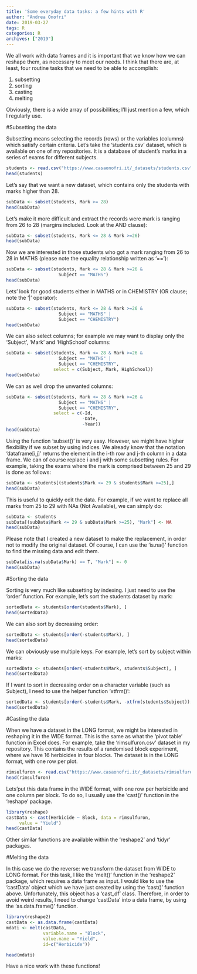 ```yaml
---
title: 'Some everyday data tasks: a few hints with R'
author: "Andrea Onofri"
date: 2019-03-27
tags: R
categories: R
archives: ["2019"]
---
```



We all work with data frames and it is important that we know how we can reshape them, as necessary to meet our needs. I think that there are, at least, four routine tasks that we need to be able to accomplish:

1. subsetting
2. sorting
3. casting
4. melting

Obviously, there is a wide array of possibilities; I'll just mention a few, which I regularly use.

#Subsetting the data

Subsetting means selecting the records (rows) or the variables (columns) which satisfy certain criteria. Let's take the 'students.csv' dataset, which is available on one of my repositories. It is a database of student's marks in a series of exams for different subjects.

```r
students <- read.csv("https://www.casaonofri.it/_datasets/students.csv", header=T)
head(students)
```

Let's say that we want a new dataset, which contains only the students with marks higher than 28.

```r
subData <- subset(students, Mark >= 28)
head(subData)
```

Let's make it more difficult and extract the records were mark is ranging from 26 to 28 (margins included. Look at the AND clause):

```r
subData <- subset(students, Mark <= 28 & Mark >=26)
head(subData)
```

Now we are interested in those students who got a mark ranging from 26 to 28 in MATHS (please note the equality relationship written as '=='):

```r
subData <- subset(students, Mark <= 28 & Mark >=26 & 
                    Subject == "MATHS")
head(subData)
```

Lets' look for good students either in MATHS or in CHEMISTRY (OR clause; note the '|' operator):

```r
subData <- subset(students, Mark <= 28 & Mark >=26 & 
                    Subject == "MATHS" | 
                    Subject == "CHEMISTRY")
head(subData)
```

We can also select columns; for example we may want to display only the 'Subject', 'Mark' and 'HighSchool' columns:

```r
subData <- subset(students, Mark <= 28 & Mark >=26 & 
                    Subject == "MATHS" | 
                    Subject == "CHEMISTRY",
                  select = c(Subject, Mark, HighSchool))
head(subData)
```

We can as well drop the unwanted columns:


```r
subData <- subset(students, Mark <= 28 & Mark >=26 & 
                    Subject == "MATHS" | 
                    Subject == "CHEMISTRY",
                  select = c(-Id, 
                             -Date,
                             -Year))
head(subData)
```


Using the function 'subset()' is very easy. However, we might have higher flexibility if we subset by using indices. We already know that the notation 'dataframe[i,j]' returns the element in the i-th row and j-th column in a data frame. We can of course replace i and j with some subsetting rules. For example, taking the exams where the mark is comprised between 25 and 29 is done as follows:

```r
subData <- students[(students$Mark <= 29 & students$Mark >=25),]
head(subData)
```

This is useful to quickly edit the data. For example, if we want to replace all marks from 25 to 29 with NAs (Not Available), we can simply do:

```r
subData <- students
subData[(subData$Mark <= 29 & subData$Mark >=25), "Mark"] <- NA
head(subData)
```

Please note that I created a new dataset to make the replacement, in order not to modify the original dataset. Of course, I can use the 'is.na()' function to find the missing data and edit them.

```r
subData[is.na(subData$Mark) == T, "Mark"] <- 0 
head(subData)
```

#Sorting the data

Sorting is very much like subsetting by indexing. I just need to use the 'order' function. For example, let's sort the students dataset by mark:

```r
sortedData <- students[order(students$Mark), ]
head(sortedData)
```

We can also sort by decreasing order:

```r
sortedData <- students[order(-students$Mark), ]
head(sortedData)
```

We can obviously use multiple keys. For example, let's sort by subject within marks:

```r
sortedData <- students[order(-students$Mark, students$Subject), ]
head(sortedData)
```

If I want to sort in decreasing order on a character variable (such as Subject), I need to use the helper function 'xtfrm()':

```r
sortedData <- students[order(-students$Mark, -xtfrm(students$Subject)), ]
head(sortedData)
```


#Casting the data

When we have a dataset in the LONG format, we might be interested in reshaping it in the WIDE format. This is the same as what the 'pivot table' function in Excel does. For example, take the 'rimsulfuron.csv' dataset in my repository. This contains the results of a randomised block experiment, where we have 16 herbicides in four blocks. The dataset is in the LONG format, with one row per plot.

```r
rimsulfuron <- read.csv("https://www.casaonofri.it/_datasets/rimsulfuron.csv", header=T)
head(rimsulfuron)
```

Lets'put this data frame in the WIDE format, with one row per herbicide and one column per block. To do so, I usually use the 'cast()' function in the 'reshape' package.

```r
library(reshape)
castData <- cast(Herbicide ~ Block, data = rimsulfuron,
     value = "Yield")
head(castData)
```

Other similar functions are available within the 'reshape2' and 'tidyr' packages.

#Melting the data

In this case we do the reverse: we transform the dataset from WIDE to LONG format. For this task, I like the 'melt()' function in the 'reshape2' package, which requires a data frame as input. I would like to use the 'castData' object which we have just created by using the 'cast()' function above. Unfortunately, this object has a 'cast_df' class. Therefore, in order to avoid weird results, I need to change 'castData' into a data frame, by using the 'as.data.frame()' function. 

```r
library(reshape2)
castData <- as.data.frame(castData)
mdati <- melt(castData,
              variable.name = "Block",
              value.name = "Yield",
              id=c("Herbicide"))

head(mdati)
```


Have a nice work with these functions!



